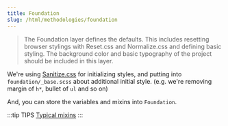 ```yaml
---
title: Foundation
slug: /html/methodologies/foundation
---
```


> The Foundation layer defines the defaults. This includes resetting browser stylings with Reset.css and Normalize.css and defining basic styling. The background color and basic typography of the project should be included in this layer.

We're using [Sanitize.css](https://csstools.github.io/sanitize.css/) for initializing styles, and putting into `foundation/_base.scss` about additional initial style. (e.g. we're removing margin of `h*`, bullet of `ul` and so on)

And, you can store the variables and mixins into `Foundation`.

:::tip TIPS
[Typical mixins](/docs/html/methodologies/foundation/mixin)
:::